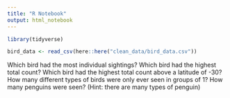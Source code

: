 ```yaml
---
title: "R Notebook"
output: html_notebook
---
```


```r
library(tidyverse)
```

```r
bird_data <- read_csv(here::here("clean_data/bird_data.csv"))
```

Which bird had the most individual sightings?
Which bird had the highest total count?
Which bird had the highest total count above a latitude of -30?
How many different types of birds were only ever seen in groups of 1?
How many penguins were seen? (Hint: there are many types of penguin)